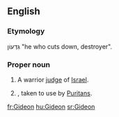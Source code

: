 ==English==

===Etymology===
{{He.}} גִּדְעוֹן "he who cuts down, destroyer".

===Proper noun===
{{en-proper noun}}

# {{biblical character}} A warrior [[judge]] of [[Israel]].
# {{given name|male}}, taken to use by [[Puritan]]s.

[[fr:Gideon]]
[[hu:Gideon]]
[[sr:Gideon]]